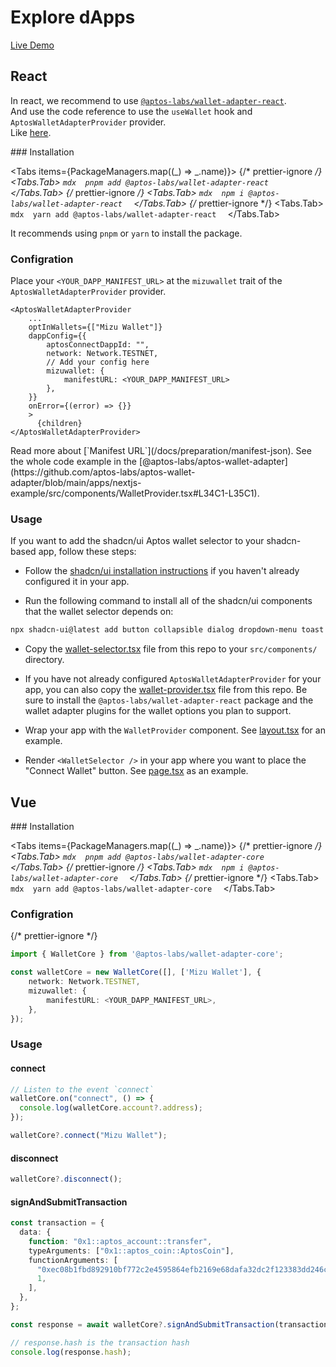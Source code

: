 # Explore dApps


[Live Demo](https://aptos-labs.github.io/aptos-wallet-adapter/)

## React

In react, we recommend to use [`@aptos-labs/wallet-adapter-react`](https://github.com/aptos-labs/aptos-wallet-adapter/tree/main/packages/wallet-adapter-react).  
And use the code reference to use the `useWallet` hook and `AptosWalletAdapterProvider` provider.  
Like [here](https://github.com/aptos-labs/aptos-wallet-adapter/blob/main/apps/nextjs-example/src/components/WalletProvider.tsx).

<Steps>
### Installation

<Tabs items={PackageManagers.map((_) => _.name)}>
  {/* prettier-ignore */}
  <Tabs.Tab>
    ```mdx 
	pnpm add @aptos-labs/wallet-adapter-react 
	```
  </Tabs.Tab>
  {/* prettier-ignore */}
  <Tabs.Tab>
    ```mdx 
	npm i @aptos-labs/wallet-adapter-react 
	```
  </Tabs.Tab>
  {/* prettier-ignore */}
  <Tabs.Tab>
    ```mdx 
	yarn add @aptos-labs/wallet-adapter-react 
	```
  </Tabs.Tab>
</Tabs>

<Callout>It recommends using `pnpm` or `yarn` to install the package.</Callout>

### Configration

Place your `<YOUR_DAPP_MANIFEST_URL>` at the `mizuwallet` trait of the `AptosWalletAdapterProvider` provider.

```mdx
<AptosWalletAdapterProvider
	...
	optInWallets={["Mizu Wallet"]}
	dappConfig={{
		aptosConnectDappId: "",
		network: Network.TESTNET,
    	// Add your config here
    	mizuwallet: {
    		manifestURL: <YOUR_DAPP_MANIFEST_URL>
    	},
    }}
    onError={(error) => {}}
    >
      {children}
</AptosWalletAdapterProvider>
```

<Callout>
  Read more about [`Manifest URL`](/docs/preparation/manifest-json).
</Callout>
<Callout>
  See the whole code example in the
  [@aptos-labs/aptos-wallet-adapter](https://github.com/aptos-labs/aptos-wallet-adapter/blob/main/apps/nextjs-example/src/components/WalletProvider.tsx#L34C1-L35C1).
</Callout>

### Usage

If you want to add the shadcn/ui Aptos wallet selector to your shadcn-based app, follow these steps:

- Follow the [shadcn/ui installation instructions](https://ui.shadcn.com/docs/installation) if you haven't already configured it in your app.

- Run the following command to install all of the shadcn/ui components that the wallet selector depends on:

```bash
npx shadcn-ui@latest add button collapsible dialog dropdown-menu toast
```

- Copy the [wallet-selector.tsx](./src/components/WalletSelector.tsx) file from this repo to your `src/components/` directory.

- If you have not already configured `AptosWalletAdapterProvider` for your app, you can also copy the [wallet-provider.tsx](./src/components/WalletProvider.tsx) file from this repo. Be sure to install the `@aptos-labs/wallet-adapter-react` package and the wallet adapter plugins for the wallet options you plan to support.

- Wrap your app with the `WalletProvider` component. See [layout.tsx](./src/app/layout.tsx) for an example.

- Render `<WalletSelector />` in your app where you want to place the "Connect Wallet" button. See [page.tsx](./src/app/page.tsx) as an example.

</Steps>

## Vue

<Steps>
### Installation

<Tabs items={PackageManagers.map((_) => _.name)}>
  {/* prettier-ignore */}
  <Tabs.Tab>
    ```mdx 
	pnpm add @aptos-labs/wallet-adapter-core 
	```
  </Tabs.Tab>
  {/* prettier-ignore */}
  <Tabs.Tab>
    ```mdx 
	npm i @aptos-labs/wallet-adapter-core 
	```
  </Tabs.Tab>
  {/* prettier-ignore */}
  <Tabs.Tab>
    ```mdx 
	yarn add @aptos-labs/wallet-adapter-core 
	```
  </Tabs.Tab>
</Tabs>

### Configration

{/* prettier-ignore */}
```typescript
import { WalletCore } from '@aptos-labs/wallet-adapter-core';

const walletCore = new WalletCore([], ['Mizu Wallet'], {
	network: Network.TESTNET,
	mizuwallet: {
		manifestURL: <YOUR_DAPP_MANIFEST_URL>,
	},
});

```

### Usage

#### connect

```typescript
// Listen to the event `connect`
walletCore.on("connect", () => {
  console.log(walletCore.account?.address);
});

walletCore?.connect("Mizu Wallet");
```

#### disconnect

```typescript
walletCore?.disconnect();
```

#### signAndSubmitTransaction

```typescript
const transaction = {
  data: {
    function: "0x1::aptos_account::transfer",
    typeArguments: ["0x1::aptos_coin::AptosCoin"],
    functionArguments: [
      "0xec08b1fbd892910bf772c2e4595864efb2169e68dafa32dc2f123383dd246c51",
      1,
    ],
  },
};

const response = await walletCore?.signAndSubmitTransaction(transaction);

// response.hash is the transaction hash
console.log(response.hash);
```

</Steps>
